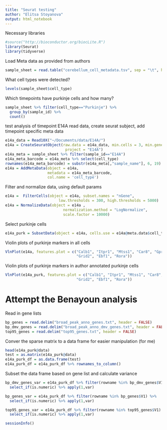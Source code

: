 ```yaml
---
title: "Seurat testing"
author: "Elitsa Stoyanova"
output: html_notebook
---
```


Necessary libraries
```r
#source("http://bioconductor.org/biocLite.R")
library(Seurat)
library(tidyverse)
```

Load Meta data as provided from authors
```r
sample_sheet = read.table("cerebellum_cell_metadata.tsv", sep = "\t", header = TRUE)
```


What cell types were detected?
```r
levels(sample_sheet$cell_type)
```

Which timepoints have purkinje cells and how many?
```r
sample_sheet %>% filter(cell_type=="Purkinje") %>%
  group_by(sample_id) %>%
  count()
```

test analysis of timepoint E14A
read data, create seurat subject, add timepoint specific meta data
```r
e14a_data = Read10X("~/Documents/data/E14A/")
e14a = CreateSeuratObject(raw.data = e14a_data, min.cells = 3, min.genes = 200, 
                           project = "E14A")
e14a_meta = sample_sheet %>% filter(sample_id=="E14A")
e14a_meta_barcode = e14a_meta %>% select(cell_type)
rownames(e14a_meta_barcode) = substr(e14a_meta[,"sample_name"], 6, 19)
e14a = AddMetaData(object = e14a,
                   metadata = e14a_meta_barcode,
                   col.name = 'cell_type')
```

Filter and normalize data, using default params
```r
e14a =  FilterCells(object = e14a, subset.names = "nGene", 
                        low.thresholds = 300, high.thresholds = 5000)
e14a = NormalizeData(object = e14a , 
                          normalization.method = "LogNormalize", 
                          scale.factor = 10000)
```

Select purkinje cells
```r
e14a_purk = SubsetData(object = e14a, cells.use = e14a@meta.data$cell_type=="Purkinje")
```

Violin plots of purkinje markers in all cells
```r
VlnPlot(e14a, features.plot = c("Calb1", "Itpr1", "Mtss1", "Car8", "Gpr63", "Pcp2",
                                "Grid2", "Ebf1", "Rora"))
```
Violin plots of purkinje markers in author annotated purkinje cells
```r
VlnPlot(e14a_purk, features.plot = c("Calb1", "Itpr1", "Mtss1", "Car8", "Gpr63", "Pcp2",
                                "Grid2", "Ebf1", "Rora"))
```

# Attempt the Benayoun analysis
Read in gene lists
```r
bp_genes = read.delim("broad_peak_anno_genes.txt", header = FALSE)
bp_dmv_genes = read.delim("broad_peak_anno_dmv_genes.txt", header = FALSE)
top95_genes = read.delim("top95_genes.txt", header = FALSE)
```

Conver the sparse matrix to a data frame for easier manipulation (for me)
```r
head(e14a_purk@data)
test = as.matrix(e14a_purk@data)
e14a_purk_df = as.data.frame(test)
e14a_purk_df = e14a_purk_df %>% rownames_to_column()
```

Subset the data frame based on gene list and calculate variance
```r
bp_dmv_genes_var = e14a_purk_df %>% filter(rowname %in% bp_dmv_genes$V1) %>%
  select_if(is.numeric) %>% apply(1,var)

bp_genes_var = e14a_purk_df %>% filter(rowname %in% bp_genes$V1) %>%
  select_if(is.numeric) %>% apply(1,var)

top95_genes_var = e14a_purk_df %>% filter(rowname %in% top95_genes$V1) %>%
  select_if(is.numeric) %>% apply(1,var)
```


```r
sessionInfo()
```


